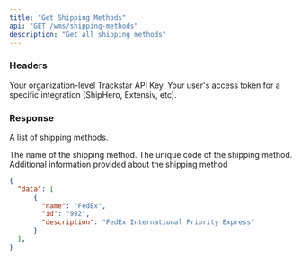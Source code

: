 ```yaml
---
title: "Get Shipping Methods"
api: "GET /wms/shipping-methods"
description: "Get all shipping methods"
---
```


### Headers

<ParamField header="x-trackstar-api-key" type="string" required>
  Your organization-level Trackstar API Key.
</ParamField>

<ParamField header="x-trackstar-access-token" type="string" required>
  Your user's access token for a specific integration (ShipHero, Extensiv, etc).
</ParamField>

### Response

<ResponseField name="data" type="list of shipping methods">

A list of shipping methods.

<Expandable title="Shipping Method">

<ResponseField name="name" type="string">
  The name of the shipping method.
</ResponseField>

<ResponseField name="id" type="string">
  The unique code of the shipping method.
</ResponseField>

<ResponseField name="description" type="string or null">
  Additional information provided about the shipping method
</ResponseField>

</Expandable>

</ResponseField>

<ResponseExample>

```json Response
{
  "data": [
      {
        "name": "FedEx",
        "id": "992",
        "description": "FedEx International Priority Express"
      }
  ],
}
```

</ResponseExample>
